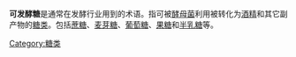 {{chemref|time=2011-01-29T04:14:00+00:00}}
'''可发酵糖'''是通常在发酵行业用到的术语。指可被[[酵母菌|酵母菌]]利用被转化为[[酒精|酒精]]和其它副产物的[[糖类|糖类]]。包括[[蔗糖|蔗糖]]、[[麦芽糖|麦芽糖]]、[[葡萄糖|葡萄糖]]、[[果糖|果糖]]和[[半乳糖|半乳糖]]等。


[[Category:糖类|Category:糖类]]
{{stub}}